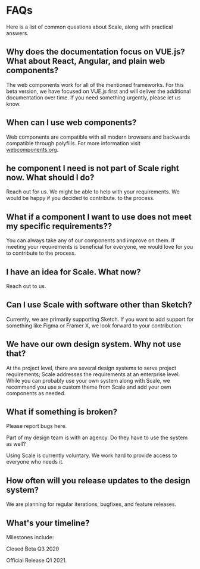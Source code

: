 
<Meta title="Getting Started/FAQ" />

# FAQs

Here is a list of common questions about Scale, along with practical answers.

## Why does the documentation focus on VUE.js? What about React, Angular, and plain web components?

The web components work for all of the mentioned frameworks. For this beta version, we have focused on VUE.js first and will deliver the additional documentation over time. If you need something urgently, please <LinkTo kind="community-your-feedback">let us know.</LinkTo>

## When can I use web components?

Web components are compatible with all modern browsers and backwards compatible through polyfills. For more information visit [webcomponents.org](https://webcomponents.org).

## he component I need is not part of Scale right now. What should I do?

<LinkTo kind="community-your-feedback">Reach out for us</LinkTo>. We might be able to help with your requirements. We would be happy if you decided to <LinkTo kind="community-contributing-to-scale">contribute.</LinkTo> to the process.

## What if a component I want to use does not meet my specific requirements??

You can always take any of our components and improve on them. If meeting your requirements is beneficial for everyone, we would love for you to  <LinkTo kind="community-contributing-to-scale">contribute</LinkTo> to the process.

## I have an idea for Scale. What now?

<LinkTo kind="community-your-feedback">Reach out to us.</LinkTo>

## Can I use Scale with software other than Sketch?

Currently, we are primarily supporting Sketch. If you want to add support for something like Figma or Framer X, we look forward to your  <LinkTo kind="community-contributing-to-scale">contribution.</LinkTo>

## We have our own design system. Why not use that?

At the project level, there are several design systems to serve project requirements; Scale addresses the requirements at an enterprise level. While you can probably use your own system along with Scale, we recommend you use a custom theme from Scale and add your own components as needed.

## What if something is broken?

Please report <LinkTo kind="community-your-feedback">bugs here.</LinkTo>

Part of my design team is with an agency. Do they have to use the system as well?

Using Scale is currently voluntary. We work hard to provide access to everyone who needs it.

## How often will you release updates to the design system?

We are planning for regular iterations, bugfixes, and feature releases.

## What's your timeline?

Milestones include:

Closed Beta Q3 2020

Official Release Q1 2021.
